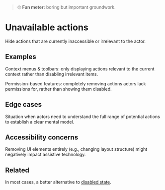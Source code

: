 
<Meta title="Patterns/States/Unavailable actions" />

> 🙄 **Fun meter:** boring but important groundwork.

# Unavailable actions

Hide actions that are currently inaccessible or irrelevant to the actor.

## Examples

Context menus & toolbars: only displaying actions relevant to the current context rather than disabling irrelevant items.

Permission-based features: completely removing actions actors lack permissions for, rather than showing them disabled.

## Edge cases

Situation when actors need to understand the full range of potential actions to establish a clear mental model.

## Accessibility concerns

Removing UI elements entirely (e.g., changing layout structure) might negatively impact assistive technology.

## Related

In most cases, a better alternative to [disabled state](./?path=/docs/patterns-states-disabled-state--docs).